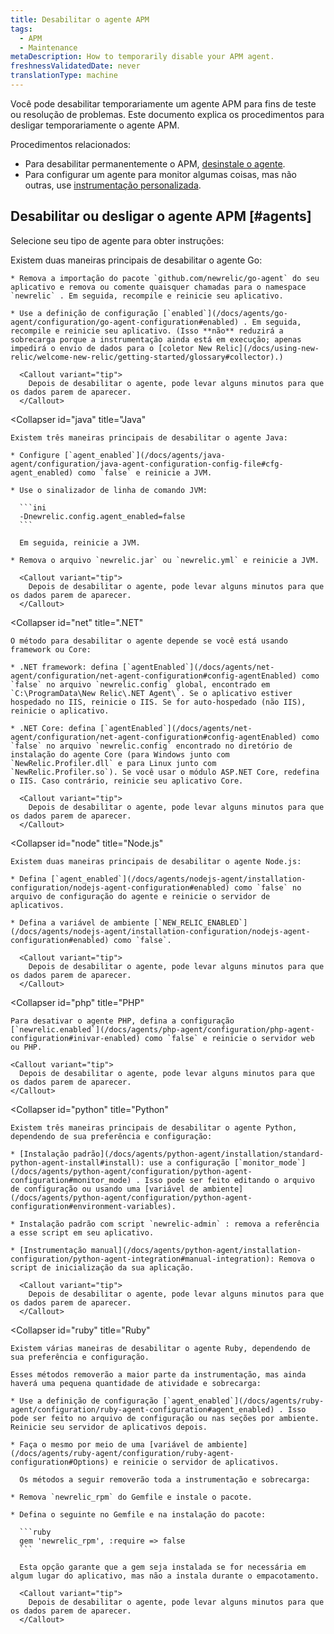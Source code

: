 ```yaml
---
title: Desabilitar o agente APM
tags:
  - APM
  - Maintenance
metaDescription: How to temporarily disable your APM agent.
freshnessValidatedDate: never
translationType: machine
---
```


Você pode desabilitar temporariamente um agente APM para fins de teste ou resolução de problemas. Este documento explica os procedimentos para desligar temporariamente o agente APM.

Procedimentos relacionados:

* Para desabilitar permanentemente o APM, [desinstale o agente](/docs/agents/manage-apm-agents/installation/uninstall-agent).
* Para configurar um agente para monitor algumas coisas, mas não outras, use [instrumentação personalizada](/docs/apm/agents/manage-apm-agents/agent-data/custom-instrumentation/).

## Desabilitar ou desligar o agente APM [#agents]

Selecione seu tipo de agente para obter instruções:

<CollapserGroup>
  <Collapser
    id="go"
    title="Ir"
  >
    Existem duas maneiras principais de desabilitar o agente Go:

    * Remova a importação do pacote `github.com/newrelic/go-agent` do seu aplicativo e remova ou comente quaisquer chamadas para o namespace `newrelic` . Em seguida, recompile e reinicie seu aplicativo.

    * Use a definição de configuração [`enabled`](/docs/agents/go-agent/configuration/go-agent-configuration#enabled) . Em seguida, recompile e reinicie seu aplicativo. (Isso **não** reduzirá a sobrecarga porque a instrumentação ainda está em execução; apenas impedirá o envio de dados para o [coletor New Relic](/docs/using-new-relic/welcome-new-relic/getting-started/glossary#collector).)

      <Callout variant="tip">
        Depois de desabilitar o agente, pode levar alguns minutos para que os dados parem de aparecer.
      </Callout>
  </Collapser>

  <Collapser
    id="java"
    title="Java"
  >
    Existem três maneiras principais de desabilitar o agente Java:

    * Configure [`agent_enabled`](/docs/agents/java-agent/configuration/java-agent-configuration-config-file#cfg-agent_enabled) como `false` e reinicie a JVM.

    * Use o sinalizador de linha de comando JVM:

      ```ini
      -Dnewrelic.config.agent_enabled=false
      ```

      Em seguida, reinicie a JVM.

    * Remova o arquivo `newrelic.jar` ou `newrelic.yml` e reinicie a JVM.

      <Callout variant="tip">
        Depois de desabilitar o agente, pode levar alguns minutos para que os dados parem de aparecer.
      </Callout>
  </Collapser>

  <Collapser
    id="net"
    title=".NET"
  >
    O método para desabilitar o agente depende se você está usando framework ou Core:

    * .NET framework: defina [`agentEnabled`](/docs/agents/net-agent/configuration/net-agent-configuration#config-agentEnabled) como `false` no arquivo `newrelic.config` global, encontrado em `C:\ProgramData\New Relic\.NET Agent\`. Se o aplicativo estiver hospedado no IIS, reinicie o IIS. Se for auto-hospedado (não IIS), reinicie o aplicativo.

    * .NET Core: defina [`agentEnabled`](/docs/agents/net-agent/configuration/net-agent-configuration#config-agentEnabled) como `false` no arquivo `newrelic.config` encontrado no diretório de instalação do agente Core (para Windows junto com `NewRelic.Profiler.dll` e para Linux junto com `NewRelic.Profiler.so`). Se você usar o módulo ASP.NET Core, redefina o IIS. Caso contrário, reinicie seu aplicativo Core.

      <Callout variant="tip">
        Depois de desabilitar o agente, pode levar alguns minutos para que os dados parem de aparecer.
      </Callout>
  </Collapser>

  <Collapser
    id="node"
    title="Node.js"
  >
    Existem duas maneiras principais de desabilitar o agente Node.js:

    * Defina [`agent_enabled`](/docs/agents/nodejs-agent/installation-configuration/nodejs-agent-configuration#enabled) como `false` no arquivo de configuração do agente e reinicie o servidor de aplicativos.

    * Defina a variável de ambiente [`NEW_RELIC_ENABLED`](/docs/agents/nodejs-agent/installation-configuration/nodejs-agent-configuration#enabled) como `false`.

      <Callout variant="tip">
        Depois de desabilitar o agente, pode levar alguns minutos para que os dados parem de aparecer.
      </Callout>
  </Collapser>

  <Collapser
    id="php"
    title="PHP"
  >
    Para desativar o agente PHP, defina a configuração [`newrelic.enabled`](/docs/agents/php-agent/configuration/php-agent-configuration#inivar-enabled) como `false` e reinicie o servidor web ou PHP.

    <Callout variant="tip">
      Depois de desabilitar o agente, pode levar alguns minutos para que os dados parem de aparecer.
    </Callout>
  </Collapser>

  <Collapser
    id="python"
    title="Python"
  >
    Existem três maneiras principais de desabilitar o agente Python, dependendo de sua preferência e configuração:

    * [Instalação padrão](/docs/agents/python-agent/installation/standard-python-agent-install#install): use a configuração [`monitor_mode`](/docs/agents/python-agent/configuration/python-agent-configuration#monitor_mode) . Isso pode ser feito editando o arquivo de configuração ou usando uma [variável de ambiente](/docs/agents/python-agent/configuration/python-agent-configuration#environment-variables).

    * Instalação padrão com script `newrelic-admin` : remova a referência a esse script em seu aplicativo.

    * [Instrumentação manual](/docs/agents/python-agent/installation-configuration/python-agent-integration#manual-integration): Remova o script de inicialização da sua aplicação.

      <Callout variant="tip">
        Depois de desabilitar o agente, pode levar alguns minutos para que os dados parem de aparecer.
      </Callout>
  </Collapser>

  <Collapser
    id="ruby"
    title="Ruby"
  >
    Existem várias maneiras de desabilitar o agente Ruby, dependendo de sua preferência e configuração.

    Esses métodos removerão a maior parte da instrumentação, mas ainda haverá uma pequena quantidade de atividade e sobrecarga:

    * Use a definição de configuração [`agent_enabled`](/docs/agents/ruby-agent/configuration/ruby-agent-configuration#agent_enabled) . Isso pode ser feito no arquivo de configuração ou nas seções por ambiente. Reinicie seu servidor de aplicativos depois.

    * Faça o mesmo por meio de uma [variável de ambiente](/docs/agents/ruby-agent/configuration/ruby-agent-configuration#Options) e reinicie o servidor de aplicativos.

      Os métodos a seguir removerão toda a instrumentação e sobrecarga:

    * Remova `newrelic_rpm` do Gemfile e instale o pacote.

    * Defina o seguinte no Gemfile e na instalação do pacote:

      ```ruby
      gem 'newrelic_rpm', :require => false
      ```

      Esta opção garante que a gem seja instalada se for necessária em algum lugar do aplicativo, mas não a instala durante o empacotamento.

      <Callout variant="tip">
        Depois de desabilitar o agente, pode levar alguns minutos para que os dados parem de aparecer.
      </Callout>
  </Collapser>
</CollapserGroup>
